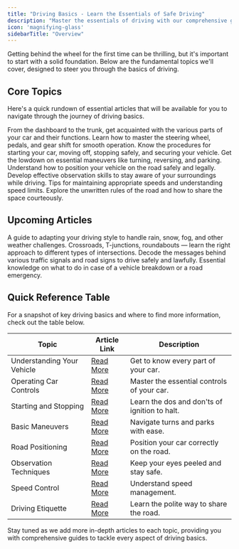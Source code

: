 ```yaml
---
title: "Driving Basics - Learn the Essentials of Safe Driving"
description: "Master the essentials of driving with our comprehensive guides. Explore vehicle controls, maneuvers, road positioning, and more. Perfect for beginners, refresh your knowledge with clear instructions and expert tips on Driving-Tests.org."
icon: 'magnifying-glass'
sidebarTitle: "Overview"
---
```


Getting behind the wheel for the first time can be thrilling, but it's important to start with a solid foundation. Below are the fundamental topics we'll cover, designed to steer you through the basics of driving.

## Core Topics

Here's a quick rundown of essential articles that will be available for you to navigate through the journey of driving basics.

<CardGroup cols={2}>
  <Card title="Understanding Your Vehicle" icon="car" href="/start-driving/driving-basics/understanding-your-car">
    From the dashboard to the trunk, get acquainted with the various parts of your car and their functions.
  </Card>
  <Card title="Operating Car Controls" icon="gear" href="#">
    Learn how to master the steering wheel, pedals, and gear shift for smooth operation.
  </Card>
  <Card title="Starting and Stopping" icon="power-off" href="#">
    Know the procedures for starting your car, moving off, stopping safely, and securing your vehicle.
  </Card>
  <Card title="Basic Maneuvers" icon="arrow-down-arrow-up" href="#">
    Get the lowdown on essential maneuvers like turning, reversing, and parking.
  </Card>
</CardGroup>

<CardGroup cols={2}>
  <Card title="Road Positioning" icon="road" href="#">
    Understand how to position your vehicle on the road safely and legally.
  </Card>
  <Card title="Observation Techniques" icon="eye" href="#">
    Develop effective observation skills to stay aware of your surroundings while driving.
  </Card>
  <Card title="Speed Control" icon="gauge-low" href="#">
    Tips for maintaining appropriate speeds and understanding speed limits.
  </Card>
  <Card title="Driving Etiquette" icon="handshake" href="#">
    Explore the unwritten rules of the road and how to share the space courteously.
  </Card>
</CardGroup>

## Upcoming Articles

<AccordionGroup>
  <Accordion title="Adjusting to Different Weather Conditions">
    A guide to adapting your driving style to handle rain, snow, fog, and other weather challenges.
  </Accordion>
  <Accordion title="Navigating Intersections">
    Crossroads, T-junctions, roundabouts — learn the right approach to different types of intersections.
  </Accordion>
  <Accordion title="Understanding Traffic Signals and Signs">
    Decode the messages behind various traffic signals and road signs to drive safely and lawfully.
  </Accordion>
  <Accordion title="Emergency Procedures">
    Essential knowledge on what to do in case of a vehicle breakdown or a road emergency.
  </Accordion>
</AccordionGroup>

## Quick Reference Table

For a snapshot of key driving basics and where to find more information, check out the table below.

| Topic                        | Article Link                     | Description                                |
|------------------------------|----------------------------------|--------------------------------------------|
| Understanding Your Vehicle   | [Read More](#)                   | Get to know every part of your car.        |
| Operating Car Controls       | [Read More](#)                   | Master the essential controls of your car. |
| Starting and Stopping        | [Read More](#)                   | Learn the dos and don'ts of ignition to halt. |
| Basic Maneuvers              | [Read More](#)                   | Navigate turns and parks with ease.        |
| Road Positioning             | [Read More](#)                   | Position your car correctly on the road.   |
| Observation Techniques       | [Read More](#)                   | Keep your eyes peeled and stay safe.       |
| Speed Control                | [Read More](#)                   | Understand speed management.               |
| Driving Etiquette            | [Read More](#)                   | Learn the polite way to share the road.    |

<Note>
Stay tuned as we add more in-depth articles to each topic, providing you with comprehensive guides to tackle every aspect of driving basics.
</Note>
